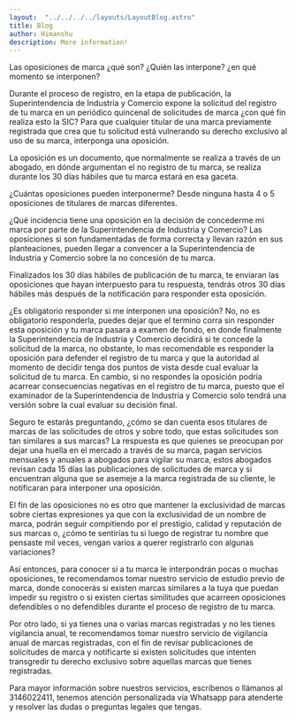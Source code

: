 ```yaml
---
layout:  "../../../../layouts/LayoutBlog.astro"
title: Blog
author: Himanshu
description: More information!
---
```

Las oposiciones de marca ¿qué son? ¿Quién las interpone? ¿en qué momento se interponen?

Durante el proceso de registro, en la etapa de publicación, la Superintendencia de Industria y Comercio expone la solicitud del registro de tu marca en un periódico quincenal de solicitudes de marca ¿con qué fin realiza esto la SIC? Para que cualquier titular de una marca previamente registrada que crea que tu solicitud está vulnerando su derecho exclusivo al uso de su marca, interponga una oposición.

La oposición es un documento, que normalmente se realiza a través de un abogado, en dónde argumentan el no registro de tu marca, se realiza durante los 30 días hábiles que tu marca estará en esa gaceta.

¿Cuántas oposiciones pueden interponerme? Desde ninguna hasta 4 o 5 oposiciones de titulares de marcas diferentes.

¿Qué incidencia tiene una oposición en la decisión de concederme mi marca por parte de la Superintendencia de Industria y Comercio? Las oposiciones si son fundamentadas de forma correcta y llevan razón en sus planteaciones, pueden llegar a convencer a la Superintendencia de Industria y Comercio sobre la no concesión de tu marca.

Finalizados los 30 días hábiles de publicación de tu marca, te enviaran las oposiciones que hayan interpuesto para tu respuesta, tendrás otros 30 días hábiles más después de la notificación para responder esta oposición.

¿Es obligatorio responder si me interponen una oposición? No, no es obligatorio responderla, puedes dejar que el termino corra sin responder esta oposición y tu marca pasara a examen de fondo, en donde finalmente la Superintendencia de Industria y Comercio decidirá si te concede la solicitud de la marca, no obstante, lo mas recomendable es responder la oposición para defender el registro de tu marca y que la autoridad al momento de decidir tenga dos puntos de vista desde cual evaluar la solicitud de tu marca. En cambio, si no respondes la oposición podría acarrear consecuencias negativas en el registro de tu marca, puesto que el examinador de la Superintendencia de Industria y Comercio solo tendrá una versión sobre la cual evaluar su decisión final.

Seguro te estarás preguntando, ¿cómo se dan cuenta esos titulares de marcas de las solicitudes de otros y sobre todo, que estas solicitudes son tan similares a sus marcas? La respuesta es que quienes se preocupan por dejar una huella en el mercado a través de su marca, pagan servicios mensuales y anuales a abogados para vigilar su marca, estos abogados revisan cada 15 días las publicaciones de solicitudes de marca y si encuentran alguna que se asemeje a la marca registrada de su cliente, le notificaran para interponer una oposición.

El fin de las oposiciones no es otro que mantener la exclusividad de marcas sobre ciertas expresiones ya que con la exclusividad de un nombre de marca, podrán seguir compitiendo por el prestigio, calidad y reputación de sus marcas o, ¿cómo te sentirías tu si luego de registrar tu nombre que pensaste mil veces, vengan varios a querer registrarlo con algunas variaciones?

Así entonces, para conocer si a tu marca le interpondrán pocas o muchas oposiciones, te recomendamos tomar nuestro servicio de estudio previo de marca, donde conocerás si existen marcas similares a la tuya que puedan impedir su registro o si existen ciertas similitudes que acarreen oposiciones defendibles o no defendibles durante el proceso de registro de tu marca.

Por otro lado, si ya tienes una o varias marcas registradas y no les tienes vigilancia anual, te recomendamos tomar nuestro servicio de vigilancia anual de marcas registradas, con el fin de revisar publicaciones de solicitudes de marca y notificarte si existen solicitudes que intenten transgredir tu derecho exclusivo sobre aquellas marcas que tienes registradas.

Para mayor información sobre nuestros servicios, escríbenos o llámanos al 3146022411, tenemos atención personalizada vía Whatsapp para atenderte y resolver las dudas o preguntas legales que tengas.
